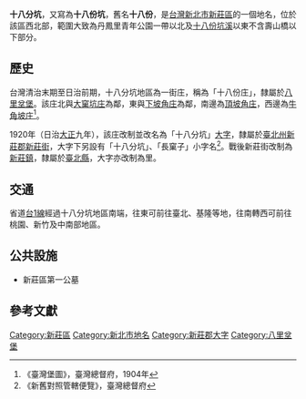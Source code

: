 {{noteTA
|1 = zh-cn:庄; zh-hk:庄; zh-tw:庄;
}}
{{Other uses|十八份}}
'''十八分坑'''，又寫為'''十八份坑'''，舊名'''十八份'''，是[[台灣|台灣]][[新北市|新北市]][[新莊區|新莊區]]的一個地名，位於該區西北部，範圍大致為丹鳳里青年公園一帶以北及[[十八份坑溪|十八份坑溪]]以東不含壽山橋以下部分。

==歷史==
台灣清治末期至日治前期，十八分坑地區為一街庄，稱為「十八份庄」，隸屬於[[八里坌堡|八里坌堡]]。該庄北與[[大窠坑庄|大窠坑庄]]為鄰，東與[[下坡角庄|下坡角庄]]為鄰，南邊為[[頂坡角庄|頂坡角庄]]，西邊為[[牛角坡庄|牛角坡庄]]<ref>《臺灣堡圖》，臺灣總督府，1904年</ref>。

1920年（日治[[大正|大正]]九年），該庄改制並改名為「十八分坑」[[大字|大字]]，隸屬於[[臺北州|臺北州]][[新莊郡|新莊郡]][[新莊街|新莊街]]，大字下另設有「十八分坑」、「長窠子」小字名<ref>《新舊對照管轄便覽》，臺灣總督府</ref>。戰後新莊街改制為[[新莊區|新莊鎮]]，隸屬於[[新北市|臺北縣]]，大字亦改制為里。

==交通==
省道[[台1線|台1線]]經過十八分坑地區南端，往東可前往臺北、基隆等地，往南轉西可前往桃園、新竹及中南部地區。

==公共設施==
*新莊區第一公墓

==參考文獻==
{{reflist}}

{{新莊郡}}

[[Category:新莊區|Category:新莊區]]
[[Category:新北市地名|Category:新北市地名]]
[[Category:新莊郡大字|Category:新莊郡大字]]
[[Category:八里坌堡|Category:八里坌堡]]